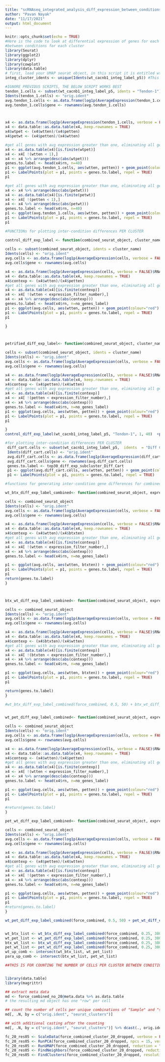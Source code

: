 ---
title: "scRNAseq_integrated_analysis_diff_expression_between_conditions_per_cluster_workflow"
author: "Pavan Nayak"
date: "11/17/2021"
output: html_document
---

```{r setup, include=FALSE}
knitr::opts_chunk$set(echo = TRUE)
#Here is the code to look at differential expression of genes for each cluster, and label all the most expressed genes
#between conditions for each cluster
library(Seurat)
library(ggplot2)
library(dplyr)
library(cowplot)
library(data.table)
# first, load your UMAP seurat object, in this script it is entitled wt_cacnb1_integ_label_p5
integ_cluster_idents <- unique(Idents(wt_cacnb1_integ_label_p5)) #This will give you the names of the cl
```

```{r}

#IGNORE PREVIOUS SCRIPTS, THE BELOW SCRIPT WORKS BEST
tendon_1.cells <- subset(wt_cacnb1_integ_label_p5, idents = "Tendon-1")
Idents(tendon_1.cells) <- "orig.ident"
avg.tendon_1.cells <- as.data.frame(log1p(AverageExpression(tendon_1.cells, verbose = FALSE)$RNA))
avg.tendon_1.cells$gene <- rownames(avg.tendon_1.cells)



x4 <- as.data.frame(log1p(AverageExpression(tendon_1.cells, verbose = FALSE)$RNA))
x4 <- data.table::as.data.table(x4, keep.rownames = TRUE)
x4$wtpet <- (x4$wtten)/(x4$petten)
x4$petwt <- (x4$petten)/(x4$wtten)

#get all genes with avg expression greater than one, eliminating all genes with absolute value of (wt/pet) as Infinite(e.g. divide by zero), then add those labels to the plot for wt
x4 <- as.data.table(x4)[is.finite(wtpet)]
x4 <- x4[ !(wtten < 1),] 
x4 <- x4 %>% arrange(desc(abs(wtpet)))
genes.to.label <- head(x4$rn, n=40)
p1 <- ggplot(avg.tendon_1.cells, aes(wtten, petten)) + geom_point(colour="red") + ggtitle("Tendon_1 Subcluster WT")
p1 <- LabelPoints(plot = p1, points = genes.to.label, repel = TRUE)
p1

#get all genes with avg expression greater than one, eliminating all genes with absolute value of (pet/wt) as Infinite(e.g. divide by zero), then add those labels to the plot for petrified
x4 <- x4 %>% arrange(desc(abs(petwt)))
x4 <- as.data.table(x4)[is.finite(petwt)]
x4 <- x4[ !(petten < 1),] 
x4 <- x4 %>% arrange(desc(abs(petwt)))
genes.to.label <- head(x4$rn, n=40)
p1 <- ggplot(avg.tendon_1.cells, aes(wtten, petten)) + geom_point(colour="red") + ggtitle("Tendon_1 Subcluster cacnb1")
p1 <- LabelPoints(plot = p1, points = genes.to.label, repel = TRUE)
p1

```



```{r}

#FUNCTIONs for plotting inter-condition differences PER CLUSTER

control_diff_exp_label <- function(combined_seurat_object, cluster_name, expression_filter_number, no_genes_label) {
  
cells <- subset(combined_seurat_object, idents = cluster_name)
Idents(cells) <- "orig.ident"
avg.cells <- as.data.frame(log1p(AverageExpression(cells, verbose = FALSE)$RNA))
avg.cells$gene <- rownames(avg.cells)

x4 <- as.data.frame(log1p(AverageExpression(cells, verbose = FALSE)$RNA))
x4 <- data.table::as.data.table(x4, keep.rownames = TRUE)
x4$contexp <- (x4$wtten)/(x4$petten)
#get all genes with avg expression greater than one, eliminating all genes with absolute value of (wt/pet) as Infinite(e.g. divide by zero), then add those labels to the plot for wt
x4 <- as.data.table(x4)[is.finite(contexp)]
x4 <- x4[ !(wtten < expression_filter_number),] 
x4 <- x4 %>% arrange(desc(abs(contexp)))
genes.to.label <- head(x4$rn, n=no_genes_label)
p1 <- ggplot(avg.cells, aes(wtten, petten)) + geom_point(colour="red") + ggtitle(paste(cluster_name, "Subcluster_WT", sep = " "))
p1 <- LabelPoints(plot = p1, points = genes.to.label, repel = TRUE)
p1

}



petrified_diff_exp_label<- function(combined_seurat_object, cluster_name, expression_filter_number, no_genes_label){

cells <- subset(combined_seurat_object, idents = cluster_name)
Idents(cells) <- "orig.ident"
avg.cells <- as.data.frame(log1p(AverageExpression(cells, verbose = FALSE)$RNA))
avg.cells$gene <- rownames(avg.cells)

x4 <- as.data.frame(log1p(AverageExpression(cells, verbose = FALSE)$RNA))
x4 <- data.table::as.data.table(x4, keep.rownames = TRUE)
x4$contexp <- (x4$petten)/(x4$wtten)
#get all genes with avg expression greater than one, eliminating all genes with absolute value of (wt/pet) as Infinite(e.g. divide by zero), then add those labels to the plot for wt
x4 <- as.data.table(x4)[is.finite(contexp)]
x4 <- x4[ !(petten < expression_filter_number),] 
x4 <- x4 %>% arrange(desc(abs(contexp)))
genes.to.label <- head(x4$rn, n=no_genes_label)
p1 <- ggplot(avg.cells, aes(wtten, petten)) + geom_point(colour="red") + ggtitle(paste(cluster_name, "Subcluster_cacnb1", sep = " "))
p1 <- LabelPoints(plot = p1, points = genes.to.label, repel = TRUE)
p1

}
control_diff_exp_label(wt_cacnb1_integ_label_p5, "Tendon-1", 1, 40)  +petrified_diff_exp_label(wt_cacnb1_integ_label_p5, "Tendon-1", 1, 40)
```


```{r}
#for plotting inter-condition differences PER CLUSTER
 diff_cart.cells <- subset(wt_cacnb1_integ_label_p5,  idents  = "Diff Cart")
 Idents(diff_cart.cells) <- "orig.ident"
 avg.diff_cart.cells <- as.data.frame(log1p(AverageExpression(diff_cart.cells, verbose = FALSE)$RNA))
 avg.diff_cart.cells$gene <- rownames(avg.diff_cart.cells)
 genes.to.label <- top30_diff_exp_subcluster_Diff_Cart
 p1 <- ggplot(avg.diff_cart.cells, aes(wtten, petten)) + geom_point(colour="red") + ggtitle("Diff Cart Cell Subcluster")
 p1 <- LabelPoints(plot = p1, points = genes.to.label, repel = TRUE)
```

```{r}
#functions for generating inter-condition gene differences for combined WHOLE dataset (NOT PER CLUSTER)

wt_btx_diff_exp_label_combined<- function(combined_seurat_object, expression_filter_number, no_genes_label){

cells <- combined_seurat_object
Idents(cells) <- "orig.ident"
avg.cells <- as.data.frame(log1p(AverageExpression(cells, verbose = FALSE)$RNA))
avg.cells$gene <- rownames(avg.cells)

x4 <- as.data.frame(log1p(AverageExpression(cells, verbose = FALSE)$RNA))
x4 <- data.table::as.data.table(x4, keep.rownames = TRUE)
x4$contexp <- (x4$wtten)/(x4$btxten)
#get all genes with avg expression greater than one, eliminating all genes with absolute value of (wt/pet) as Infinite(e.g. divide by zero), then add those labels to the plot for wt
x4 <- as.data.table(x4)[is.finite(contexp)]
x4 <- x4[ !(wtten < expression_filter_number),] 
x4 <- x4 %>% arrange(desc(abs(contexp)))
genes.to.label <- head(x4$rn, n=no_genes_label)

p1 <- ggplot(avg.cells, aes(wtten, btxten)) + geom_point(colour="red") + ggtitle("Whole dataset WT vs BTX")
p1 <- LabelPoints(plot = p1, points = genes.to.label, repel = TRUE)
p1
return(genes.to.label)
}



btx_wt_diff_exp_label_combined<- function(combined_seurat_object, expression_filter_number, no_genes_label){

cells <- combined_seurat_object
Idents(cells) <- "orig.ident"
avg.cells <- as.data.frame(log1p(AverageExpression(cells, verbose = FALSE)$RNA))
avg.cells$gene <- rownames(avg.cells)

x4 <- as.data.frame(log1p(AverageExpression(cells, verbose = FALSE)$RNA))
x4 <- data.table::as.data.table(x4, keep.rownames = TRUE)
x4$contexp <- (x4$btxten)/(x4$wtten)
#get all genes with avg expression greater than one, eliminating all genes with absolute value of (wt/pet) as Infinite(e.g. divide by zero), then add those labels to the plot for wt
x4 <- as.data.table(x4)[is.finite(contexp)]
x4 <- x4[ !(btxten < expression_filter_number),] 
x4 <- x4 %>% arrange(desc(abs(contexp)))
genes.to.label <- head(x4$rn, n=no_genes_label)

p1 <- ggplot(avg.cells, aes(wtten, btxten)) + geom_point(colour="red") + ggtitle("Whole dataset WT vs BTX")
p1 <- LabelPoints(plot = p1, points = genes.to.label, repel = TRUE)
p1

return(genes.to.label)
}

#wt_btx_diff_exp_label_combined(force_combined, 0.5, 50) + btx_wt_diff_exp_label_combined(force_combined, 0.5, 50)


wt_pet_diff_exp_label_combined<- function(combined_seurat_object, expression_filter_number, no_genes_label){

cells <- combined_seurat_object
Idents(cells) <- "orig.ident"
avg.cells <- as.data.frame(log1p(AverageExpression(cells, verbose = FALSE)$RNA))
avg.cells$gene <- rownames(avg.cells)

x4 <- as.data.frame(log1p(AverageExpression(cells, verbose = FALSE)$RNA))
x4 <- data.table::as.data.table(x4, keep.rownames = TRUE)
x4$contexp <- (x4$wtten)/(x4$petten)
#get all genes with avg expression greater than one, eliminating all genes with absolute value of (wt/pet) as Infinite(e.g. divide by zero), then add those labels to the plot for wt
x4 <- as.data.table(x4)[is.finite(contexp)]
x4 <- x4[ !(wtten < expression_filter_number),] 
x4 <- x4 %>% arrange(desc(abs(contexp)))
genes.to.label <- head(x4$rn, n=no_genes_label)

p1 <- ggplot(avg.cells, aes(wtten, petten)) + geom_point(colour="red") + ggtitle("Whole dataset WT vs cacnb1 -/-")
p1 <- LabelPoints(plot = p1, points = genes.to.label, repel = TRUE)
p1

#return(genes.to.label)
}

pet_wt_diff_exp_label_combined<- function(combined_seurat_object, expression_filter_number, no_genes_label){

cells <- combined_seurat_object
Idents(cells) <- "orig.ident"
avg.cells <- as.data.frame(log1p(AverageExpression(cells, verbose = FALSE)$RNA))
avg.cells$gene <- rownames(avg.cells)

x4 <- as.data.frame(log1p(AverageExpression(cells, verbose = FALSE)$RNA))
x4 <- data.table::as.data.table(x4, keep.rownames = TRUE)
x4$contexp <- (x4$petten)/(x4$wtten)
#get all genes with avg expression greater than one, eliminating all genes with absolute value of (wt/pet) as Infinite(e.g. divide by zero), then add those labels to the plot for wt
x4 <- as.data.table(x4)[is.finite(contexp)]
x4 <- x4[ !(petten < expression_filter_number),] 
x4 <- x4 %>% arrange(desc(abs(contexp)))
genes.to.label <- head(x4$rn, n=no_genes_label)

p1 <- ggplot(avg.cells, aes(wtten, petten)) + geom_point(colour="red") + ggtitle("Whole dataset WT vs cacnb1 -/-")
p1 <- LabelPoints(plot = p1, points = genes.to.label, repel = TRUE)
p1
#return(genes.to.label)
}

wt_pet_diff_exp_label_combined(force_combined, 0.5, 50) + pet_wt_diff_exp_label_combined(force_combined, 0.5, 50)


wt_btx_list <- wt_btx_diff_exp_label_combined(force_combined, 0.25, 300)
wt_pet_list <- wt_pet_diff_exp_label_combined(force_combined, 0.25, 300)
btx_wt_list <- btx_wt_diff_exp_label_combined(force_combined, 0.25, 300)
pet_wt_list <- pet_wt_diff_exp_label_combined(force_combined, 0.25, 300)
wt_up_comb <- intersect(wt_btx_list, wt_pet_list)
para_up_comb <- intersect(btx_wt_list, pet_wt_list)


```


```{r}
##THIS IS FOR COUNTING THE NUMBER OF CELLS PER CLUSTER BETWEEN CONDITIONS IN INTEGRATED ANALYSIS


library(data.table)
library(magrittr)

## extract meta data
md <- force_combined_no_20@meta.data %>% as.data.table
# the resulting md object has one "row" per cell

## count the number of cells per unique combinations of "Sample" and "seurat_clusters"
md[, .N, by = c("orig.ident", "seurat_clusters")]

## with additional casting after the counting
md[, .N, by = c("orig.ident", "seurat_clusters")] %>% dcast(., orig.ident ~ seurat_clusters, value.var = "N")


```


```{r}


fc_20_res05 <- ScaleData(force_combined_cluster_20_dropped, verbose = FALSE)
fc_20_res05 <- RunPCA(force_combined_cluster_20_dropped, npcs = 15, verbose = FALSE)
fc_20_res05 <- RunUMAP(force_combined_cluster_20_dropped, reduction = "pca", dims = 1:15)
fc_20_res05 <- FindNeighbors(force_combined_cluster_20_dropped, reduction = "pca", dims = 1:15)
fc_20_res05 <- FindClusters(force_combined_cluster_20_dropped, resolution = 0.5)



```




